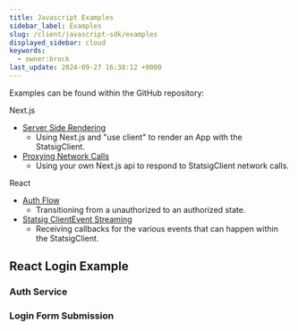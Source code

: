 ```yaml
---
title: Javascript Examples
sidebar_label: Examples
slug: /client/javascript-sdk/examples
displayed_sidebar: cloud
keywords:
  - owner:brock
last_update: 2024-09-27 16:38:12 +0000
---
```



Examples can be found within the GitHub repository:

Next.js

- [Server Side Rendering](https://github.com/statsig-io/js-client-monorepo/blob/main/samples/next-js/src/app/bootstrap-example/BootstrapExample.tsx)
  - Using Next.js and "use client" to render an App with the StatsigClient.
- [Proxying Network Calls](https://github.com/statsig-io/js-client-monorepo/blob/main/samples/next-js/src/app/proxy-example/ProxyExample.tsx)
  - Using your own Next.js api to respond to StatsigClient network calls.

React

- [Auth Flow](https://github.com/statsig-io/js-client-monorepo/blob/main/samples/react/src/TransitionToLoggedInExamplePage.tsx)
  - Transitioning from a unauthorized to an authorized state.
- [Statsig ClientEvent Streaming](https://github.com/statsig-io/js-client-monorepo/blob/main/samples/react/src/ClientEventStreamExamplePage.tsx)
  - Receiving callbacks for the various events that can happen within the StatsigClient.

## React Login Example

### Auth Service

<GitHubEmbed url="https://raw.githubusercontent.com/statsig-io/js-client-monorepo/main/samples/react/src/samples/react-precomp/sample-react-auth-service.ts" />

### Login Form Submission

<GitHubEmbed url="https://raw.githubusercontent.com/statsig-io/js-client-monorepo/main/samples/react/src/samples/react-precomp/sample-react-login.tsx" />
